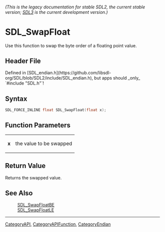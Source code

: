 ====== (This is the legacy documentation for stable SDL2, the current stable version; [https://wiki.libsdl.org/SDL3/ SDL3] is the current development version.) ======
= SDL_SwapFloat =

Use this function to swap the byte order of a floating point value.

== Header File ==

Defined in [SDL_endian.h](https://github.com/libsdl-org/SDL/blob/SDL2/include/SDL_endian.h), but apps should _only_ `#include "SDL.h"`!

== Syntax ==

<syntaxhighlight lang='c'>
SDL_FORCE_INLINE float SDL_SwapFloat(float x);</syntaxhighlight>

== Function Parameters ==

{|
|'''x'''
|the value to be swapped
|}

== Return Value ==

Returns the swapped value.

== See Also ==

:[[SDL_SwapFloatBE]]
:[[SDL_SwapFloatLE]]

----
[[CategoryAPI]], [[CategoryAPIFunction]], [[CategoryEndian]]


